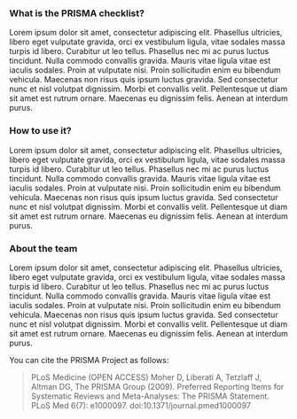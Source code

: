 ### What is the PRISMA checklist?

Lorem ipsum dolor sit amet, consectetur adipiscing elit. Phasellus ultricies, libero eget vulputate gravida, orci ex vestibulum ligula, vitae sodales massa turpis id libero. Curabitur ut leo tellus. Phasellus nec mi ac purus luctus tincidunt. Nulla commodo convallis gravida. Mauris vitae ligula vitae est iaculis sodales. Proin at vulputate nisi. Proin sollicitudin enim eu bibendum vehicula. Maecenas non risus quis ipsum luctus gravida. Sed consectetur nunc et nisl volutpat dignissim. Morbi et convallis velit. Pellentesque ut diam sit amet est rutrum ornare. Maecenas eu dignissim felis. Aenean at interdum purus.

### How to use it?

Lorem ipsum dolor sit amet, consectetur adipiscing elit. Phasellus ultricies, libero eget vulputate gravida, orci ex vestibulum ligula, vitae sodales massa turpis id libero. Curabitur ut leo tellus. Phasellus nec mi ac purus luctus tincidunt. Nulla commodo convallis gravida. Mauris vitae ligula vitae est iaculis sodales. Proin at vulputate nisi. Proin sollicitudin enim eu bibendum vehicula. Maecenas non risus quis ipsum luctus gravida. Sed consectetur nunc et nisl volutpat dignissim. Morbi et convallis velit. Pellentesque ut diam sit amet est rutrum ornare. Maecenas eu dignissim felis. Aenean at interdum purus.

### About the team

Lorem ipsum dolor sit amet, consectetur adipiscing elit. Phasellus ultricies, libero eget vulputate gravida, orci ex vestibulum ligula, vitae sodales massa turpis id libero. Curabitur ut leo tellus. Phasellus nec mi ac purus luctus tincidunt. Nulla commodo convallis gravida. Mauris vitae ligula vitae est iaculis sodales. Proin at vulputate nisi. Proin sollicitudin enim eu bibendum vehicula. Maecenas non risus quis ipsum luctus gravida. Sed consectetur nunc et nisl volutpat dignissim. Morbi et convallis velit. Pellentesque ut diam sit amet est rutrum ornare. Maecenas eu dignissim felis. Aenean at interdum purus.

You can cite the PRISMA Project as follows: 

> PLoS Medicine (OPEN ACCESS) Moher D, Liberati A, Tetzlaff J, Altman DG, The PRISMA Group (2009). Preferred Reporting Items for Systematic Reviews and Meta-Analyses: The PRISMA Statement. PLoS Med 6(7): e1000097. doi:10.1371/journal.pmed1000097
